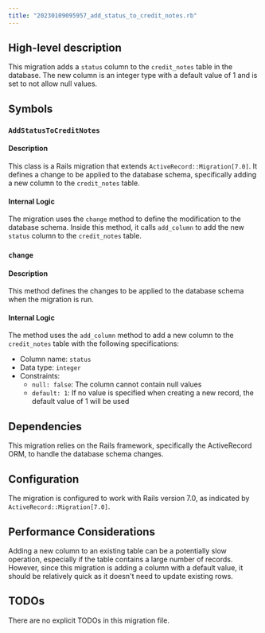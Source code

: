 ```yaml
---
title: "20230109095957_add_status_to_credit_notes.rb"
---
```


## High-level description
This migration adds a `status` column to the `credit_notes` table in the database. The new column is an integer type with a default value of 1 and is set to not allow null values.

## Symbols

### `AddStatusToCreditNotes`
#### Description
This class is a Rails migration that extends `ActiveRecord::Migration[7.0]`. It defines a change to be applied to the database schema, specifically adding a new column to the `credit_notes` table.

#### Internal Logic
The migration uses the `change` method to define the modification to the database schema. Inside this method, it calls `add_column` to add the new `status` column to the `credit_notes` table.

### `change`
#### Description
This method defines the changes to be applied to the database schema when the migration is run.

#### Internal Logic
The method uses the `add_column` method to add a new column to the `credit_notes` table with the following specifications:
- Column name: `status`
- Data type: `integer`
- Constraints: 
  - `null: false`: The column cannot contain null values
  - `default: 1`: If no value is specified when creating a new record, the default value of 1 will be used

## Dependencies
This migration relies on the Rails framework, specifically the ActiveRecord ORM, to handle the database schema changes.

## Configuration
The migration is configured to work with Rails version 7.0, as indicated by `ActiveRecord::Migration[7.0]`.

## Performance Considerations
Adding a new column to an existing table can be a potentially slow operation, especially if the table contains a large number of records. However, since this migration is adding a column with a default value, it should be relatively quick as it doesn't need to update existing rows.

## TODOs
There are no explicit TODOs in this migration file.